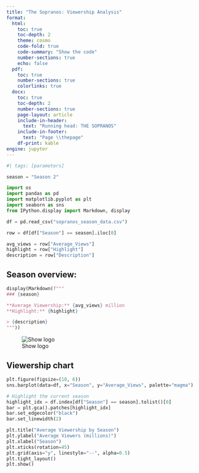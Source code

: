 ```yaml
---
title: "The Sopranos: Viewership Analysis"
format:
  html:
    toc: true
    toc-depth: 2
    theme: cosmo
    code-fold: true
    code-summary: "Show the code"
    number-sections: true
    echo: false
  pdf:
    toc: true
    number-sections: true
    colorlinks: true
  docx:
    toc: true
    toc-depth: 2
    number-sections: true
    page-layout: article
    include-in-header:
      text: "Running head: THE SOPRANOS"
    include-in-footer:
      text: "Page \\thepage"
    df-print: kable
engine: jupyter
---
```

```python
#| tags: [parameters]

season = "Season 2"
```
```python
import os
import pandas as pd
import matplotlib.pyplot as plt
import seaborn as sns
from IPython.display import Markdown, display

df = pd.read_csv("sopranos_season_data.csv")

row = df[df["Season"] == season].iloc[0]

avg_views = row["Average_Views"]
highlight = row["Highlight"]
description = row["Description"]

```

## Season overview:
```python
display(Markdown(f"""
### {season}

**Average Viewership:** {avg_views} million  
**Highlight:** {highlight}  

> {description}
"""))

```

![Show logo](Sopranos_titlescreen.png)

## Viewership chart

```python
plt.figure(figsize=(10, 6))
sns.barplot(data=df, x="Season", y="Average_Views", palette="magma")

# Highlight the current season
highlight_idx = df.index[df["Season"] == season].tolist()[0]
bar = plt.gca().patches[highlight_idx]
bar.set_edgecolor("black")
bar.set_linewidth(2)

plt.title("Average Viewership by Season")
plt.ylabel("Average Viewers (millions)")
plt.xlabel("Season")
plt.xticks(rotation=45)
plt.grid(axis="y", linestyle="--", alpha=0.5)
plt.tight_layout()
plt.show()
```

